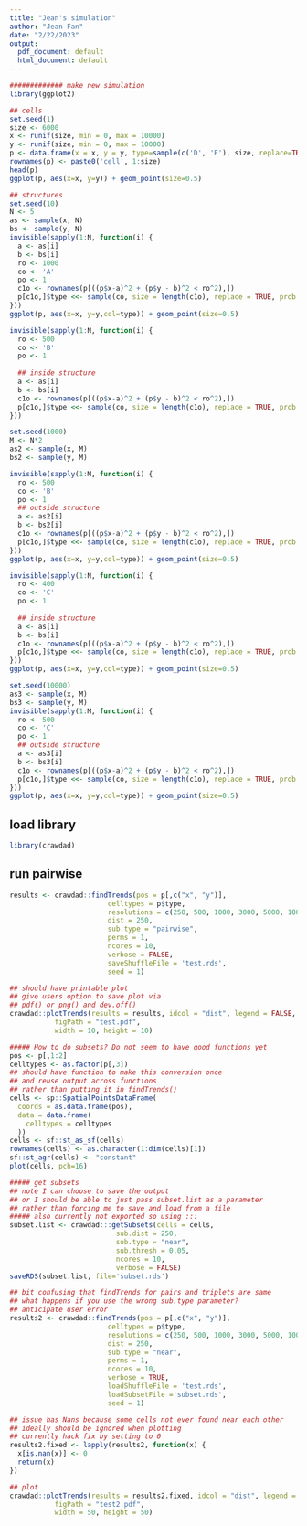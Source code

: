 ```yaml
---
title: "Jean's simulation"
author: "Jean Fan"
date: "2/22/2023"
output:
  pdf_document: default
  html_document: default
---
```


```r
############# make new simulation
library(ggplot2)

## cells
set.seed(1)
size <- 6000
x <- runif(size, min = 0, max = 10000)
y <- runif(size, min = 0, max = 10000)
p <- data.frame(x = x, y = y, type=sample(c('D', 'E'), size, replace=TRUE))
rownames(p) <- paste0('cell', 1:size)
head(p)
ggplot(p, aes(x=x, y=y)) + geom_point(size=0.5) 

## structures
set.seed(10)
N <- 5 
as <- sample(x, N)
bs <- sample(y, N)
invisible(sapply(1:N, function(i) {
  a <- as[i]
  b <- bs[i]
  ro <- 1000
  co <- 'A'
  po <- 1
  c1o <- rownames(p[((p$x-a)^2 + (p$y - b)^2 < ro^2),])
  p[c1o,]$type <<- sample(co, size = length(c1o), replace = TRUE, prob = po)
}))
ggplot(p, aes(x=x, y=y,col=type)) + geom_point(size=0.5) 

invisible(sapply(1:N, function(i) {
  ro <- 500
  co <- 'B'
  po <- 1
  
  ## inside structure
  a <- as[i]
  b <- bs[i]
  c1o <- rownames(p[((p$x-a)^2 + (p$y - b)^2 < ro^2),])
  p[c1o,]$type <<- sample(co, size = length(c1o), replace = TRUE, prob = po)
}))

set.seed(1000)
M <- N*2
as2 <- sample(x, M)
bs2 <- sample(y, M)

invisible(sapply(1:M, function(i) {
  ro <- 500
  co <- 'B'
  po <- 1
  ## outside structure
  a <- as2[i]
  b <- bs2[i]
  c1o <- rownames(p[((p$x-a)^2 + (p$y - b)^2 < ro^2),])
  p[c1o,]$type <<- sample(co, size = length(c1o), replace = TRUE, prob = po)
}))
ggplot(p, aes(x=x, y=y,col=type)) + geom_point(size=0.5) 

invisible(sapply(1:N, function(i) {
  ro <- 400
  co <- 'C'
  po <- 1
  
  ## inside structure
  a <- as[i]
  b <- bs[i]
  c1o <- rownames(p[((p$x-a)^2 + (p$y - b)^2 < ro^2),])
  p[c1o,]$type <<- sample(co, size = length(c1o), replace = TRUE, prob = po)
}))
ggplot(p, aes(x=x, y=y,col=type)) + geom_point(size=0.5)

set.seed(10000)
as3 <- sample(x, M)
bs3 <- sample(y, M)
invisible(sapply(1:M, function(i) {
  ro <- 500
  co <- 'C'
  po <- 1
  ## outside structure
  a <- as3[i]
  b <- bs3[i]
  c1o <- rownames(p[((p$x-a)^2 + (p$y - b)^2 < ro^2),])
  p[c1o,]$type <<- sample(co, size = length(c1o), replace = TRUE, prob = po)
}))
ggplot(p, aes(x=x, y=y,col=type)) + geom_point(size=0.5) 
```

## load library
```r
library(crawdad)
```
## run pairwise
```r
results <- crawdad::findTrends(pos = p[,c("x", "y")],
                        celltypes = p$type,
                        resolutions = c(250, 500, 1000, 3000, 5000, 10000),
                        dist = 250,
                        sub.type = "pairwise",
                        perms = 1,
                        ncores = 10,
                        verbose = FALSE,
                        saveShuffleFile = 'test.rds',
                        seed = 1)

## should have printable plot
## give users option to save plot via
## pdf() or png() and dev.off()
crawdad::plotTrends(results = results, idcol = "dist", legend = FALSE,
           figPath = "test.pdf",
           width = 10, height = 10)
```

```r
##### How to do subsets? Do not seem to have good functions yet
pos <- p[,1:2]
celltypes <- as.factor(p[,3])
## should have function to make this conversion once 
## and reuse output across functions
## rather than putting it in findTrends()
cells <- sp::SpatialPointsDataFrame(
  coords = as.data.frame(pos),
  data = data.frame(
    celltypes = celltypes
  ))
cells <- sf::st_as_sf(cells)
rownames(cells) <- as.character(1:dim(cells)[1])
sf::st_agr(cells) <- "constant"
plot(cells, pch=16)

```

```r
##### get subsets
## note I can choose to save the output
## or I should be able to just pass subset.list as a parameter
## rather than forcing me to save and load from a file
##### also currently not exported so using :::
subset.list <- crawdad:::getSubsets(cells = cells,
                          sub.dist = 250,
                          sub.type = "near",
                          sub.thresh = 0.05,
                          ncores = 10,
                          verbose = FALSE)
saveRDS(subset.list, file='subset.rds')
```

```r
## bit confusing that findTrends for pairs and triplets are same
## what happens if you use the wrong sub.type parameter?
## anticipate user error
results2 <- crawdad::findTrends(pos = p[,c("x", "y")],
                        celltypes = p$type,
                        resolutions = c(250, 500, 1000, 3000, 5000, 10000),
                        dist = 250,
                        sub.type = "near",
                        perms = 1,
                        ncores = 10,
                        verbose = TRUE,
                        loadShuffleFile = 'test.rds',
                        loadSubsetFile ='subset.rds',
                        seed = 1)
```

```r
## issue has Nans because some cells not ever found near each other
## ideally should be ignored when plotting
## currently hack fix by setting to 0
results2.fixed <- lapply(results2, function(x) {
  x[is.nan(x)] <- 0
  return(x)
})

## plot
crawdad::plotTrends(results = results2.fixed, idcol = "dist", legend = FALSE,
           figPath = "test2.pdf",
           width = 50, height = 50)
```
